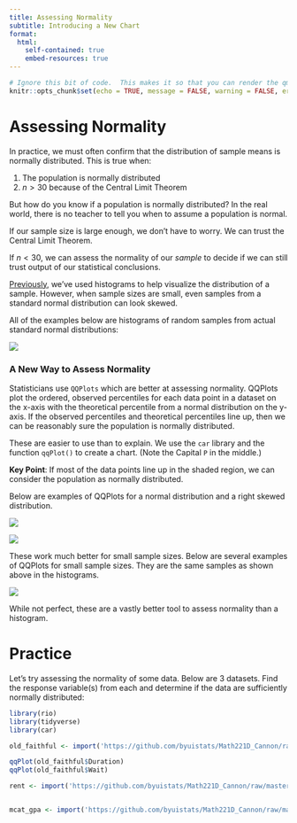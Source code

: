 ```yaml
---
title: Assessing Normality
subtitle: Introducing a New Chart
format:
  html:
    self-contained: true
    embed-resources: true
---
```

```r
# Ignore this bit of code.  This makes it so that you can render the qmd file even when there are errors in your code.
knitr::opts_chunk$set(echo = TRUE, message = FALSE, warning = FALSE, error = TRUE)
```

# Assessing Normality

In practice, we must often confirm that the distribution of sample means is normally distributed.  This is true when:

  1. The population is normally distributed
  2. $n > 30$ because of the Central Limit Theorem
  
But how do you know if a population is normally distributed?  In the real world, there is no teacher to tell you when to assume a population is normal.  

If our sample size is large enough, we don't have to worry.  We can trust the Central Limit Theorem.

If $n < 30$, we can assess the normality of our *sample* to decide if we can still trust output of our statistical conclusions.  

[Previously](https://byuistats.github.io/Math221D_Course/Textbook/The_Normal_Distribution.html), we've used histograms to help visualize the distribution of a sample.  However, when sample sizes are small, even samples from a standard normal distribution can look skewed.

All of the examples below are histograms of random samples from actual standard normal distributions:

![](../Images/small_sample_normal.png)


### A New Way to Assess Normality

Statisticians use `QQPlots` which are better at assessing normality.  QQPlots plot the ordered, observed percentiles for each data point in a dataset on the x-axis with the theoretical percentile from a normal distribution on the y-axis.  If the observed percentiles and theoretical percentiles line up, then we can be reasonably sure the population is normally distributed.  

These are easier to use than to explain.  We use the `car` library and the function `qqPlot()` to create a chart. (Note the Capital `P` in the middle.)

__Key Point__:  If most of the data points line up in the shaded region, we can consider the population as normally distributed.  


Below are examples of QQPlots for a normal distribution and a right skewed distribution.

![](../Images/QQPlot_Normal.png)



![](../Images/QQPlot_Right_Skewed.png)


These work much better for small sample sizes.  Below are several examples of QQPlots for small sample sizes.  They are the same samples as shown above in the histograms.  


![](../Images/QQPlots_Normal.png)


While not perfect, these are a vastly better tool to assess normality than a histogram.  

# Practice

Let's try assessing the normality of some data.  Below are 3 datasets.  Find the response variable(s) from each and determine if the data are sufficiently normally distributed:


```r

library(rio)
library(tidyverse)
library(car)

old_faithful <- import('https://github.com/byuistats/Math221D_Cannon/raw/master/Data/OldFaithful.xlsx')

qqPlot(old_faithful$Duration)
qqPlot(old_faithful$Wait)

rent <- import('https://github.com/byuistats/Math221D_Cannon/raw/master/Data/Rent.csv')


mcat_gpa <- import('https://github.com/byuistats/Math221D_Cannon/raw/master/Data/mcat_gpa.csv')



```



